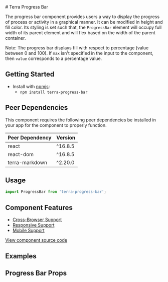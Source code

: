 


<Badge />
# Terra Progress Bar

The progress bar component provides users a way to display the progress of process or activity in a graphical manner. It can be modified in height and fill color. Its styling is set such that, the `ProgressBar` element will occupy full width of its parent element and will flex based on the width of the parent container.

Note: The progress bar displays fill with respect to percentage (value between 0 and 100). If `max` isn't specified in the input to the component, then `value` corresponds to a percentage value.

## Getting Started

- Install with [npmjs](https://www.npmjs.com):
  - `npm install terra-progress-bar`

<!-- AUTO-GENERATED-CONTENT:START Peer Dependencies -->
## Peer Dependencies

This component requires the following peer dependencies be installed in your app for the component to properly function.

| Peer Dependency | Version |
|-|-|
| react | ^16.8.5 |
| react-dom | ^16.8.5 |
| terra-markdown | ^2.20.0 |

<!-- AUTO-GENERATED-CONTENT:END -->

## Usage

```jsx
import ProgressBar from 'terra-progress-bar';
```

## Component Features
* [Cross-Browser Support](https://engineering.cerner.com/terra-ui/contributing/terra-ui/component-standards#cross-browser-support)
* [Responsive Support](https://engineering.cerner.com/terra-ui/contributing/terra-ui/component-standards#responsive-support)
* [Mobile Support](https://engineering.cerner.com/terra-ui/contributing/terra-ui/component-standards#mobile-support)

[View component source code](https://github.com/cerner/terra-core/tree/master/packages/terra-progress-bar)

## Examples
<ProgressBarDefault />
<ProgressBarSize />
<ProgressBarColor />
<ProgressBarTwoColors />
<ProgressBarCustomizedColors />

## Progress Bar Props
<ProgressBarPropsTable />
